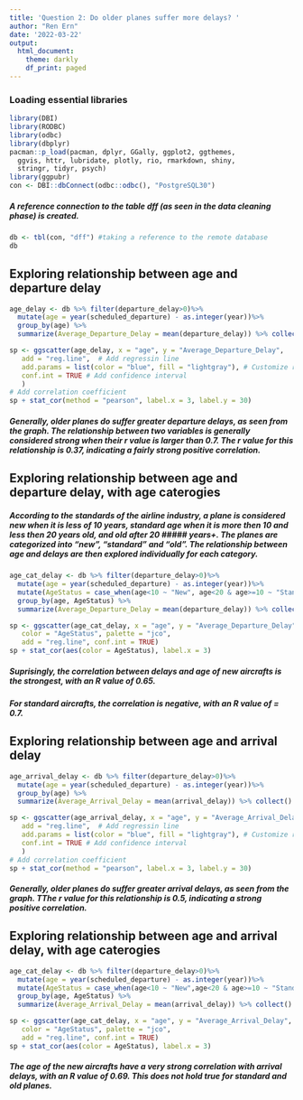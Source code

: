 ```yaml
---
title: 'Question 2: Do older planes suffer more delays? '
author: "Ren Ern"
date: '2022-03-22'
output:
  html_document:
    theme: darkly
    df_print: paged
---
```

### Loading essential libraries
```r
library(DBI)
library(RODBC)
library(odbc)
library(dbplyr)
pacman::p_load(pacman, dplyr, GGally, ggplot2, ggthemes, 
  ggvis, httr, lubridate, plotly, rio, rmarkdown, shiny, 
  stringr, tidyr, psych) 
library(ggpubr)
con <- DBI::dbConnect(odbc::odbc(), "PostgreSQL30")
```





##### A reference connection to the table dff (as seen in the data cleaning phase) is created.
```r
db <- tbl(con, "dff") #taking a reference to the remote database
db
```






## Exploring relationship between age and departure delay
```r
age_delay <- db %>% filter(departure_delay>0)%>% 
  mutate(age = year(scheduled_departure) - as.integer(year))%>% 
  group_by(age) %>% 
  summarize(Average_Departure_Delay = mean(departure_delay)) %>% collect()

sp <- ggscatter(age_delay, x = "age", y = "Average_Departure_Delay",
   add = "reg.line",  # Add regressin line
   add.params = list(color = "blue", fill = "lightgray"), # Customize reg. line
   conf.int = TRUE # Add confidence interval
   )
# Add correlation coefficient
sp + stat_cor(method = "pearson", label.x = 3, label.y = 30)
```

##### Generally, older planes do suffer greater departure delays, as seen from the graph. The relationship between two variables is generally considered strong when their r value is larger than 0.7. The r value for this relationship is 0.37, indicating a fairly strong positive correlation.







## Exploring relationship between age and departure delay, with age caterogies 
##### According to the standards of the airline industry, a plane is considered new when it is less of 10 years, standard age when it is more then 10 and less then 20 years old, and old after 20 ##### years+. The planes are categorized into "new", "standard" and "old". The relationship between age and delays are then explored individually for each category.
```r
age_cat_delay <- db %>% filter(departure_delay>0)%>% 
  mutate(age = year(scheduled_departure) - as.integer(year))%>% 
  mutate(AgeStatus = case_when(age<10 ~ "New", age<20 & age>=10 ~ "Standard",  age>=20 ~ "Old"))%>% 
  group_by(age, AgeStatus) %>% 
  summarize(Average_Departure_Delay = mean(departure_delay)) %>% collect()

sp <- ggscatter(age_cat_delay, x = "age", y = "Average_Departure_Delay",
   color = "AgeStatus", palette = "jco",
   add = "reg.line", conf.int = TRUE)
sp + stat_cor(aes(color = AgeStatus), label.x = 3)
```

##### Suprisingly, the correlation between delays and age of new aircrafts is the strongest, with an R value of 0.65.
##### For standard aircrafts, the correlation is negative, with an R value of = 0.7.






## Exploring relationship between age and arrival delay
```r
age_arrival_delay <- db %>% filter(departure_delay>0)%>% 
  mutate(age = year(scheduled_departure) - as.integer(year))%>% 
  group_by(age) %>% 
  summarize(Average_Arrival_Delay = mean(arrival_delay)) %>% collect()

sp <- ggscatter(age_arrival_delay, x = "age", y = "Average_Arrival_Delay",
   add = "reg.line",  # Add regressin line
   add.params = list(color = "blue", fill = "lightgray"), # Customize reg. line
   conf.int = TRUE # Add confidence interval
   )
# Add correlation coefficient
sp + stat_cor(method = "pearson", label.x = 3, label.y = 30)
```

##### Generally, older planes do suffer greater arrival delays, as seen from the graph. TThe r value for this relationship is 0.5, indicating a strong positive correlation.







## Exploring relationship between age and arrival delay, with age caterogies 
```r
age_cat_delay <- db %>% filter(departure_delay>0)%>% 
  mutate(age = year(scheduled_departure) - as.integer(year))%>% 
  mutate(AgeStatus = case_when(age<10 ~ "New",age<20 & age>=10 ~ "Standard",age>=20 ~ "Old"))%>% 
  group_by(age, AgeStatus) %>% 
  summarize(Average_Arrival_Delay = mean(arrival_delay)) %>% collect()

sp <- ggscatter(age_cat_delay, x = "age", y = "Average_Arrival_Delay",
   color = "AgeStatus", palette = "jco",
   add = "reg.line", conf.int = TRUE)
sp + stat_cor(aes(color = AgeStatus), label.x = 3)
```

##### The age of the new aircrafts have a very strong correlation with arrival delays, with an R value of 0.69. This does not hold true for standard and old planes.